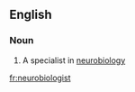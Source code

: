 ==English==

===Noun===
{{en-noun}}

#{{biology}} A specialist in [[neurobiology]]

[[fr:neurobiologist]]